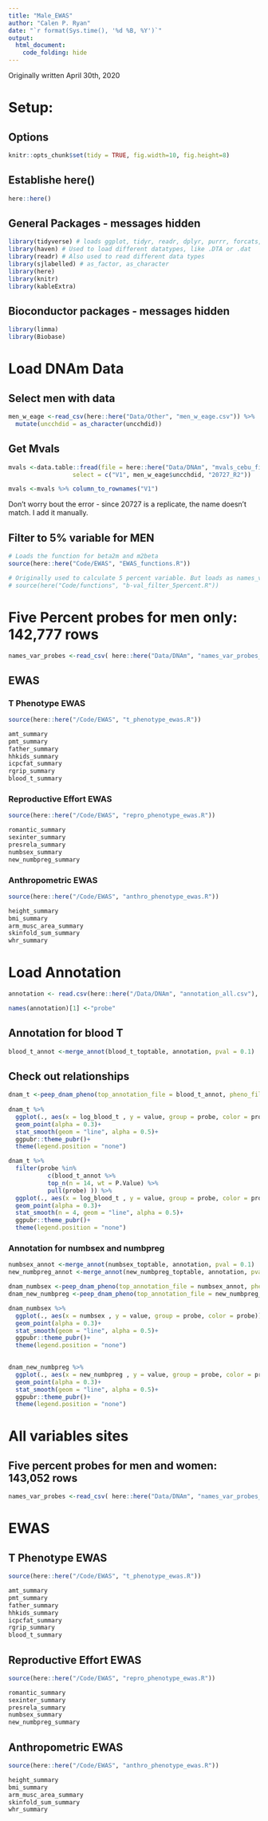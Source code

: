 ```yaml
---
title: "Male_EWAS"
author: "Calen P. Ryan"
date: "`r format(Sys.time(), '%d %B, %Y')`"
output: 
  html_document:
    code_folding: hide
---
```


Originally written April 30th, 2020

# Setup: 

## Options 
```r
knitr::opts_chunk$set(tidy = TRUE, fig.width=10, fig.height=8) 
```

## Establishe here()
```r
here::here()
```

## General Packages - messages hidden
```r
library(tidyverse) # loads ggplot, tidyr, readr, dplyr, purrr, forcats, tibble, stringr
library(haven) # Used to load different datatypes, like .DTA or .dat
library(readr) # Also used to read different data types
library(sjlabelled) # as_factor, as_character
library(here)
library(knitr)
library(kableExtra)
```

## Bioconductor packages - messages hidden
```r
library(limma)
library(Biobase)
```


# Load DNAm Data

## Select men with data
```r
men_w_eage <-read_csv(here::here("Data/Other", "men_w_eage.csv")) %>% 
  mutate(uncchdid = as_character(uncchdid))
```
## Get Mvals
```r
mvals <-data.table::fread(file = here::here("Data/DNAm", "mvals_cebu_final_Xincl.csv"),
                  select = c("V1", men_w_eage$uncchdid, "20727_R2")) 

mvals <-mvals %>% column_to_rownames("V1")

```
Don't worry bout the error - since 20727 is a replicate, the name doesn't match. I add it manually. 

## Filter to 5% variable for MEN
```r
# Loads the function for beta2m and m2beta
source(here::here("Code/EWAS", "EWAS_functions.R"))

# Originally used to calculate 5 percent variable. But loads as names_var_probes below. 
# source(here("Code/functions", "b-val_filter_5percent.R"))

```

# Five Percent probes for men only: 142,777 rows
```r
names_var_probes <-read_csv( here::here("Data/DNAm", "names_var_probes_menonly_xyincl.csv") )
```

## EWAS
### T Phenotype EWAS
```r
source(here::here("/Code/EWAS", "t_phenotype_ewas.R"))

amt_summary
pmt_summary
father_summary
hhkids_summary
icpcfat_summary
rgrip_summary
blood_t_summary

```

### Reproductive Effort EWAS
```r
source(here::here("/Code/EWAS", "repro_phenotype_ewas.R"))

romantic_summary
sexinter_summary
presrela_summary
numbsex_summary
new_numbpreg_summary
```

### Anthropometric EWAS
```r
source(here::here("/Code/EWAS", "anthro_phenotype_ewas.R"))

height_summary
bmi_summary
arm_musc_area_summary
skinfold_sum_summary
whr_summary
```


# Load Annotation 
```r
annotation <- read.csv(here::here("/Data/DNAm", "annotation_all.csv"), header = TRUE, nrows = 5e5) 

names(annotation)[1] <-"probe"

```


## Annotation for blood T
```r
blood_t_annot <-merge_annot(blood_t_toptable, annotation, pval = 0.1)
```
## Check out relationships
```r

dnam_t <-peep_dnam_pheno(top_annotation_file = blood_t_annot, pheno_file = testost)
 
dnam_t %>% 
  ggplot(., aes(x = log_blood_t , y = value, group = probe, color = probe))+
  geom_point(alpha = 0.3)+
  stat_smooth(geom = "line", alpha = 0.5)+
  ggpubr::theme_pubr()+
  theme(legend.position = "none")

dnam_t %>% 
  filter(probe %in% 
           c(blood_t_annot %>% 
           top_n(n = 14, wt = P.Value) %>% 
           pull(probe) )) %>% 
  ggplot(., aes(x = log_blood_t , y = value, group = probe, color = probe))+
  geom_point(alpha = 0.3)+
  stat_smooth(n = 4, geom = "line", alpha = 0.5)+
  ggpubr::theme_pubr()+
  theme(legend.position = "none")
```



### Annotation for numbsex and numbpreg
```r
numbsex_annot <-merge_annot(numbsex_toptable, annotation, pval = 0.1)
new_numbpreg_annot <-merge_annot(new_numbpreg_toptable, annotation, pval = 0.1)

```

```r
dnam_numbsex <-peep_dnam_pheno(top_annotation_file = numbsex_annot, pheno_file = repro)
dnam_new_numbpreg <-peep_dnam_pheno(top_annotation_file = new_numbpreg_annot, pheno_file = repro)

dnam_numbsex %>% 
  ggplot(., aes(x = numbsex , y = value, group = probe, color = probe))+
  geom_point(alpha = 0.3)+
  stat_smooth(geom = "line", alpha = 0.5)+
  ggpubr::theme_pubr()+
  theme(legend.position = "none")
  

dnam_new_numbpreg %>% 
  ggplot(., aes(x = new_numbpreg , y = value, group = probe, color = probe))+
  geom_point(alpha = 0.3)+
  stat_smooth(geom = "line", alpha = 0.5)+
  ggpubr::theme_pubr()+
  theme(legend.position = "none")
```



# All variables sites

## Five percent probes for men and women: 143,052 rows
```r
names_var_probes <-read_csv( here::here("Data/DNAm", "names_var_probes_m_and_f_xyincl.csv") )
```

# EWAS
## T Phenotype EWAS
```r
source(here::here("/Code/EWAS", "t_phenotype_ewas.R"))

amt_summary
pmt_summary
father_summary
hhkids_summary
icpcfat_summary
rgrip_summary
blood_t_summary

```

## Reproductive Effort EWAS
```r
source(here::here("/Code/EWAS", "repro_phenotype_ewas.R"))

romantic_summary
sexinter_summary
presrela_summary
numbsex_summary
new_numbpreg_summary
```

## Anthropometric EWAS
```r
source(here::here("/Code/EWAS", "anthro_phenotype_ewas.R"))

height_summary
bmi_summary
arm_musc_area_summary
skinfold_sum_summary
whr_summary
```



